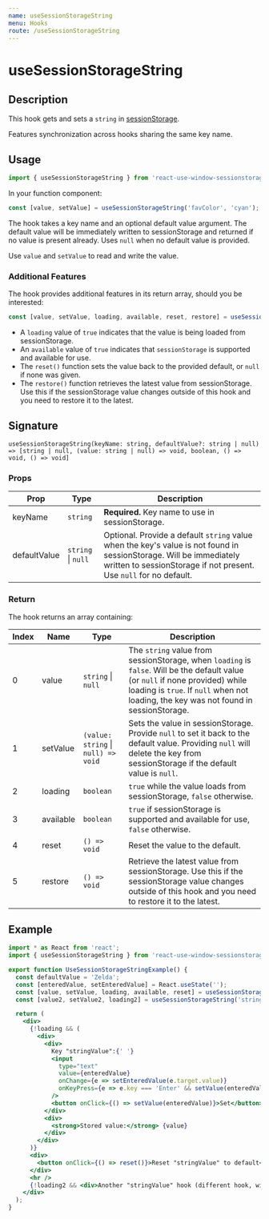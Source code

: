 ```yaml
---
name: useSessionStorageString
menu: Hooks
route: /useSessionStorageString
---
```



<h1>useSessionStorageString</h1>

## Description

This hook gets and sets a `string` in [sessionStorage](https://developer.mozilla.org/en-US/docs/Web/API/Window/sessionStorage). 

Features synchronization across hooks sharing the same key name.

## Usage

```jsx
import { useSessionStorageString } from 'react-use-window-sessionstorage';
```

In your function component:

```jsx
const [value, setValue] = useSessionStorageString('favColor', 'cyan');
```

The hook takes a key name and an optional default value argument. The default value will be immediately written to sessionStorage and returned if no value is present already. Uses `null` when no default value is provided.

Use `value` and `setValue` to read and write the value.

### Additional Features

The hook provides additional features in its return array, should you be interested:

```jsx
const [value, setValue, loading, available, reset, restore] = useSessionStorageString('favColor', 'cyan');
```

- A `loading` value of `true` indicates that the value is being loaded from sessionStorage.
- An `available` value of `true` indicates that `sessionStorage` is supported and available for use. 
- The `reset()` function sets the value back to the provided default, or `null` if none was given.
- The `restore()` function retrieves the latest value from sessionStorage. Use this if the sessionStorage value changes outside of this hook and you need to restore it to the latest.

## Signature

`useSessionStorageString(keyName: string, defaultValue?: string | null) => [string | null, (value: string | null) => void, boolean, () => void, () => void]`

### Props

| Prop | Type | Description |
|------|------|-------------|
| keyName | `string` | **Required.** Key name to use in sessionStorage. |
| defaultValue | `string` &#124; `null` | Optional. Provide a default `string` value when the key's value is not found in sessionStorage. Will be immediately written to sessionStorage if not present. Use `null` for no default. |

### Return

The hook returns an array containing:

| Index | Name | Type | Description |
|-------|------|------|-------------|
| 0 | value | `string` &#124; `null` | The `string` value from sessionStorage, when `loading` is `false`. Will be the default value (or `null` if none provided) while loading is `true`. If `null` when not loading, the key was not found in sessionStorage. |
| 1 | setValue | `(value: string` &#124; `null) => void` | Sets the value in sessionStorage. Provide `null` to set it back to the default value. Providing `null` will delete the key from sessionStorage if the default value is `null`. |
| 2 | loading | `boolean` | `true` while the value loads from sessionStorage, `false` otherwise. |
| 3 | available | `boolean` | `true` if sessionStorage is supported and available for use, `false` otherwise. |
| 4 | reset | `() => void` | Reset the value to the default. |
| 5 | restore | `() => void` | Retrieve the latest value from sessionStorage. Use this if the sessionStorage value changes outside of this hook and you need to restore it to the latest. |

## Example

<div style={{border: 'solid 2px #67788a', padding: '20px'}}>
  <UseSessionStorageStringExample />
</div>

```jsx
import * as React from 'react';
import { useSessionStorageString } from 'react-use-window-sessionstorage';

export function UseSessionStorageStringExample() {
  const defaultValue = 'Zelda';
  const [enteredValue, setEnteredValue] = React.useState('');
  const [value, setValue, loading, available, reset] = useSessionStorageString('stringValue', defaultValue);
  const [value2, setValue2, loading2] = useSessionStorageString('stringValue', defaultValue);

  return (
    <div>
      {!loading && (
        <div>
          <div>
            Key "stringValue":{' '}
            <input
              type="text"
              value={enteredValue}
              onChange={e => setEnteredValue(e.target.value)}
              onKeyPress={e => e.key === 'Enter' && setValue(enteredValue)}
            />
            <button onClick={() => setValue(enteredValue)}>Set</button>
          </div>
          <div>
            <strong>Stored value:</strong> {value}
          </div>
        </div>
      )}
      <div>
        <button onClick={() => reset()}>Reset "stringValue" to default</button>
      </div>
      <hr />
      {!loading2 && <div>Another "stringValue" hook (different hook, will synchronize): {value2}</div>}
    </div>
  );
}
```